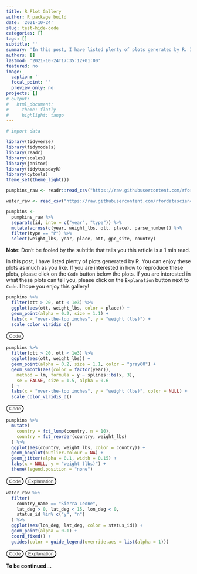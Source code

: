 ```yaml
---
title: R Plot Gallery
author: R package build
date: '2021-10-24'
slug: test-hide-code
categories: []
tags: []
subtitle: ''
summary: 'In this post, I have listed plenty of plots generated by R. I hope you enjoy this gallery!'
authors: []
lastmod: '2021-10-24T17:35:12+01:00'
featured: no
image:
  caption: ''
  focal_point: ''
  preview_only: no
projects: []
# output:
#   html_document:
#     theme: flatly
#     highlight: tango
---
```

<script>
function myFunction(x) {
  if (x.style.display === "none") {
    x.style.display = "block";
  } else {
    x.style.display = "none";
  }
}
</script>
<style scoped>
.cb{
    background-color: white;
    color: #555555;
    border-radius:12px;
    outline: none;
    transition-duration: 0.4s;
}
.cb:focus {
  outline: none;
}
.cb:hover{
background-color: #555555;
color: white;
}
</style>
```r
# import data

library(tidyverse)
library(tidymodels)
library(readr)
library(scales)
library(janitor)
library(tidytuesdayR) 
library(cytools)
theme_set(theme_light())

pumpkins_raw <- readr::read_csv("https://raw.githubusercontent.com/rfordatascience/tidytuesday/master/data/2021/2021-10-19/pumpkins.csv")

water_raw <- read_csv("https://raw.githubusercontent.com/rfordatascience/tidytuesday/master/data/2021/2021-05-04/water.csv")

pumpkins <-
  pumpkins_raw %>%
  separate(id, into = c("year", "type")) %>%
  mutate(across(c(year, weight_lbs, ott, place), parse_number)) %>%
  filter(type == "P") %>%
  select(weight_lbs, year, place, ott, gpc_site, country)
```

**Note:** Don't be fooled by the subtitle that tells you this article is a 1 min read. 

In this post, I have listed plenty of plots generated by R. You can enjoy these plots as much as you like. If you are interested in how to reproduce these plots, please click on the `Code` button below the plots. If you are interested in what these plots can tell you, please click on the `Explanation` button next to `Code`. I hope you enjoy this gallery!

<figure style="padding: 0rem; margin: 0rem 0rem">
```r
pumpkins %>%
  filter(ott > 20, ott < 1e3) %>%
  ggplot(aes(ott, weight_lbs, color = place)) +
  geom_point(alpha = 0.2, size = 1.1) +
  labs(x = "over-the-top inches", y = "weight (lbs)") +
  scale_color_viridis_c()
```
<button class="cb" onclick="myFunction(myDIV1)">Code</button>
<div id="myDIV1" style="display: none">
```r
pumpkins %>%
  filter(ott > 20, ott < 1e3) %>%
  ggplot(aes(ott, weight_lbs, color = place)) +
  geom_point(alpha = 0.2, size = 1.1) +
  labs(x = "over-the-top inches", y = "weight (lbs)") +
  scale_color_viridis_c()
```
</div>
</figure> 

<figure style="padding: 0rem; margin: 0rem 0rem">
```r
pumpkins %>%
  filter(ott > 20, ott < 1e3) %>%
  ggplot(aes(ott, weight_lbs)) +
  geom_point(alpha = 0.2, size = 1.1, color = "gray60") +
  geom_smooth(aes(color = factor(year)),
    method = lm, formula = y ~ splines::bs(x, 3),
    se = FALSE, size = 1.5, alpha = 0.6
  ) +
  labs(x = "over-the-top inches", y = "weight (lbs)", color = NULL) +
  scale_color_viridis_d()
```
<button class="cb" onclick="myFunction(myDIV2)">Code</button>
<div id="myDIV2" style="display: none">
```r
pumpkins %>%
  filter(ott > 20, ott < 1e3) %>%
  ggplot(aes(ott, weight_lbs)) +
  geom_point(alpha = 0.2, size = 1.1, color = "gray60") +
  geom_smooth(aes(color = factor(year)),
    method = lm, formula = y ~ splines::bs(x, 3),
    se = FALSE, size = 1.5, alpha = 0.6
  ) +
  labs(x = "over-the-top inches", y = "weight (lbs)", color = NULL) +
  scale_color_viridis_d()
```
</div>
</figure> 

<figure style="padding: 0rem; margin: 0rem 0rem">
```r
pumpkins %>%
  mutate(
    country = fct_lump(country, n = 10),
    country = fct_reorder(country, weight_lbs)
  ) %>%
  ggplot(aes(country, weight_lbs, color = country)) +
  geom_boxplot(outlier.colour = NA) +
  geom_jitter(alpha = 0.1, width = 0.15) +
  labs(x = NULL, y = "weight (lbs)") +
  theme(legend.position = "none")
```
<button class="cb" onclick="myFunction(myDIV3)">Code</button>
<div id="myDIV3" style="display: none">
```r
pumpkins %>%
  mutate(
    country = fct_lump(country, n = 10),
    country = fct_reorder(country, weight_lbs)
  ) %>%
  ggplot(aes(country, weight_lbs, color = country)) +
  geom_boxplot(outlier.colour = NA) +
  geom_jitter(alpha = 0.1, width = 0.15) +
  labs(x = NULL, y = "weight (lbs)") +
  theme(legend.position = "none")
```
</div>
<button class="cb" onclick="myFunction(explain3)">Explanation</button>
<div id="explain3" style="display: none">
dafsafdafdafda
</div>
</figure> 

<figure style="padding: 0rem; margin: 0rem 0rem">
```r
water_raw %>%
  filter(
    country_name == "Sierra Leone",
    lat_deg > 0, lat_deg < 15, lon_deg < 0,
    status_id %in% c("y", "n")
  ) %>%
  ggplot(aes(lon_deg, lat_deg, color = status_id)) +
  geom_point(alpha = 0.1) +
  coord_fixed() +
  guides(color = guide_legend(override.aes = list(alpha = 1)))
```
<button class="cb" onclick="myFunction(AfH2K7Wc0h)">Code</button>
<div id="AfH2K7Wc0h" style="display: none">
```r
water_raw %>%
  filter(
    country_name == "Sierra Leone",
    lat_deg > 0, lat_deg < 15, lon_deg < 0,
    status_id %in% c("y", "n")
  ) %>%
  ggplot(aes(lon_deg, lat_deg, color = status_id)) +
  geom_point(alpha = 0.1) +
  coord_fixed() +
  guides(color = guide_legend(override.aes = list(alpha = 1)))
``` 
</div>
<button class="cb" onclick="myFunction(kaDimFIfN7)">Explanation</button>
<div id="kaDimFIfN7" style="display: none">

</div>
</figure>



**To be continued...**
